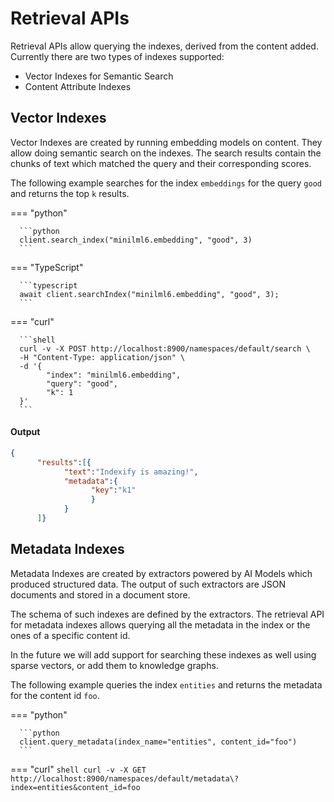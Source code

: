 # Retrieval APIs

Retrieval APIs allow querying the indexes, derived from the content added. Currently there are two types of indexes supported:

- Vector Indexes for Semantic Search 
- Content Attribute Indexes

## Vector Indexes

Vector Indexes are created by running embedding models on content. They allow doing semantic search on the indexes. The search results contain the chunks of text which matched the query and their corresponding scores.

The following example searches for the index `embeddings` for the query `good` and returns the top `k` results.

=== "python"

      ```python
      client.search_index("minilml6.embedding", "good", 3)
      ```

=== "TypeScript"

      ```typescript
      await client.searchIndex("minilml6.embedding", "good", 3);
      ```

=== "curl"

      ```shell
      curl -v -X POST http://localhost:8900/namespaces/default/search \
      -H "Content-Type: application/json" \
      -d '{
            "index": "minilml6.embedding",
            "query": "good", 
            "k": 1
      }'
      ```

#### Output 
```json
{
      "results":[{
            "text":"Indexify is amazing!",
            "metadata":{
                  "key":"k1"
                  }
            }
      ]}
```

## Metadata Indexes
Metadata Indexes are created by extractors powered by AI Models which produced structured data. The output of such extractors are JSON documents and stored in a document store. 

The schema of such indexes are defined by the extractors. The retrieval API for metadata indexes allows querying all the metadata in the index or the ones of a specific content id. 

In the future we will add support for searching these indexes as well using sparse vectors, or add them to knowledge graphs.

The following example queries the index `entities` and returns the metadata for the content id `foo`.

=== "python"

      ```python
      client.query_metadata(index_name="entities", content_id="foo")
      ```

=== "curl"
      ```shell
      curl -v -X GET http://localhost:8900/namespaces/default/metadata\?index=entities&content_id=foo
      ```